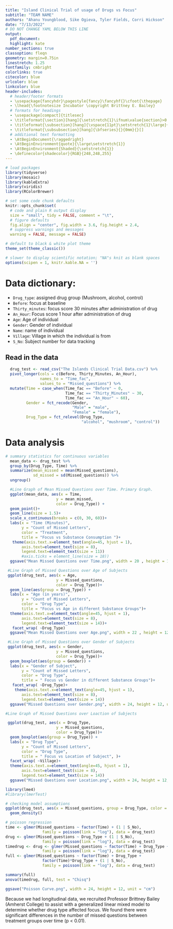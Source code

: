 ```yaml
---
title: "Island Clinical Trial of usage of Drugs vs Focus"
subtitle: "TEAM NAME"
authors: "Ahanu Youngblood, Sike Ogieva, Tyler Fields, Corri Hickson"
date: "7/13/2022"
# DO NOT CHANGE YAML BELOW THIS LINE        
output: 
  pdf_document:
  highlight: kate
number_sections: true
classoption: fleqn
geometry: margin=0.75in
linestretch: 1.25
fontfamily: cmbright
colorlinks: true
citecolor: blue
urlcolor: blue
linkcolor: blue
header-includes: 
  # header/footer formats
  - \usepackage{fancyhdr}\pagestyle{fancy}\fancyhf{}\cfoot{\thepage}
  - \lhead{\footnotesize Incubator \copyright Brittney E. Bailey}
  # formats for headings
  - \usepackage[compact]{titlesec}
  - \titleformat{\section}[hang]{\setstretch{1}\ifnum\value{section}>0 \newpage \fi \Large}{\bfseries Part \thesection}{5mm}{}[]
  - \titleformat{\subsection}[hang]{\vspace{11pt}\setstretch{1}\large}{\large\bfseries\thesubsection}{5mm}{}[]
  - \titleformat{\subsubsection}[hang]{\bfseries}{}{0mm}{}[]
  # additional text formatting
  - \AtBeginDocument{\raggedright}
  - \AtBeginEnvironment{quote}{\large\setstretch{1}}
  - \AtBeginEnvironment{Shaded}{\setstretch{1}}
  - \definecolor{shadecolor}{RGB}{248,248,255}
---
```

  
```r
# load packages
library(tidyverse)
library(mosaic)
library(kableExtra)
library(viridis)
library(RColorBrewer)

# set some code chunk defaults
knitr::opts_chunk$set(
  # code and plain R output display
  size = "small", tidy = FALSE, comment = "\t",
  # figure defaults
  fig.align = "center", fig.width = 3.6, fig.height = 2.4,
  # suppress warnings and messages
  warning = FALSE, message = FALSE) 

# default to black & white plot theme
theme_set(theme_classic()) 

# slower to display scientific notation; "NA"s knit as blank spaces
options(scipen = 1, knitr.kable.NA = '')
```

# Data dictionary:
* `Drug_type`: assigned drug group (Mushroom, alcohol, control)
* `Before`: focus at baseline
* `Thirty_minutes`: focus score 30 minutes after administration of drug
* `An_Hour`: Focus score 1 hour after administration of drug
* `Age`: Age of individual
* `Gender`: Gender of individual
* `Name`: name of individual
* `Village`: Village in which the individual is from
* `S_No`: Subject number for data tracking


## Read in the data
<!--
Data read into variable drug_test.
Elements (Before, Thirty_Minutes, An_Hour) combined into "Time".
Refactored time from categorical to numeric data
-->
```r
  drug_test <- read_csv("The Islands Clinical Trial Data.csv") %>% 
  pivot_longer(cols = c(Before, Thirty_Minutes, An_Hour),
               names_to = "Time_fac",
               values_to = "Missed_questions") %>% 
  mutate(Time = case_when(Time_fac == "Before" ~ 0,
                          Time_fac == "Thirty_Minutes" ~ 30,
                          Time_fac == "An_Hour" ~ 60), 
         Gender = fct_recode(Gender, 
                             "Male" = "male",
                             "Female" = "female"),
         Drug_Type = fct_relevel(Drug_Type,
                                 "alcohol", "mushroom", "control"))

```


# Data analysis
```r
# summary statistics for continuous variables
  mean_data <- drug_test %>% 
  group_by(Drug_Type, Time) %>% 
  summarize(mean_missed = mean(Missed_questions), 
            sd_missed = sd(Missed_questions)) %>% 
  ungroup()

```
```r
  #Line Graph of Mean Missed Questions over Time. Primary Graph.
  ggplot(mean_data, aes(x = Time,
                      y = mean_missed,
                      color = Drug_Type)) +
  geom_point()+
  geom_line(size = 1.5)+
  scale_x_continuous(breaks = c(0, 30, 60))+
  labs(x = "Time (Minutes)",
       y = "Count of Missed Letters",
       color = "Treatment",
       title = "Focus vs Substance Consumption ")+
   theme(axis.text.x=element_text(angle=45, hjust = 1),
       axis.text=element_text(size = 8),
       legend.text=element_text(size = 11))
       #axis.ticks = element_line(size = 18))
  ggsave("Mean Missed Questions over Time.png", width = 20 , height = 12, unit = "cm")
```
```r
 #Line Graph of Missed Questions over Age of Subjects
 ggplot(drug_test, aes(x = Age,
                      y = Missed_questions,
                      color = Drug_Type))+
  geom_line(aes(group = Drug_Type)) +
  labs(x = "Age (in years)", 
       y = "Count of Missed Letters",
       color = "Drug Type",
       title = "Focus vs Age in different Substance Groups")+
  theme(axis.text.x=element_text(angle=45, hjust = 1),
       axis.text=element_text(size = 8),
       legend.text=element_text(size = 14))+
   facet_wrap( ~Drug_Type)
  ggsave("Mean Missed Questions over Age.png", width = 22 , height = 12, unit = "cm")
```
```r

 #Line Graph of Missed Questions over Gender of Subjects
 ggplot(drug_test, aes(x = Gender,
                      y = Missed_questions,
                      color = Drug_Type))+
  geom_boxplot(aes(group = Gender)) +
  labs(x = "Gender of Subject", 
       y = "Count of Missed Letters",
       color = "Drug Type",
       title = " Focus vs Gender in different Substance Groups")+
   facet_wrap( ~Drug_Type)+
    theme(axis.text.x=element_text(angle=45, hjust = 1),
       axis.text=element_text(size = 8),
       legend.text=element_text(size = 14))
  ggsave("Missed Questions over Gender.png", width = 24, height = 12, unit = "cm")
```
```r

#Line Graph of Missed Questions over Loaction of Subjects

 ggplot(drug_test, aes(x = Drug_Type,
                      y = Missed_questions,
                      color = Drug_Type))+
  geom_boxplot(aes(group = Drug_Type)) +
  labs(x = "Drug Type", 
       y = "Count of Missed Letters",
       color = "Drug Type",
       title = " Focus vs Location of Subject", )+
  facet_wrap( ~Village)+
  theme(axis.text.x=element_text(angle=45, hjust = 1),
       axis.text=element_text(size = 8),
       legend.text=element_text(size = 14))
  ggsave("Missed Questions over Location.png", width = 24, height = 12, unit = "cm")
```

```r
library(lme4)
#library(lmerTest)

# checking model assumptions
ggplot(drug_test, aes(x = Missed_questions, group = Drug_Type, color = Drug_Type)) +
  geom_density()

# poisson regression
time <- glmer(Missed_questions ~ factor(Time) + (1 | S_No),
                family = poisson(link = "log"), data = drug_test)
drug <- glmer(Missed_questions ~ Drug_Type + (1 | S_No),
                family = poisson(link = "log"), data = drug_test)
timedrug <- drug <- glmer(Missed_questions ~ factor(Time) + Drug_Type + (1 | S_No),
                family = poisson(link = "log"), data = drug_test)
full <- glmer(Missed_questions ~ factor(Time) + Drug_Type + 
                factor(Time)*Drug_Type + (1 | S_No),
                family = poisson(link = "log"), data = drug_test)

summary(full)
anova(timedrug, full, test = "Chisq")

ggsave("Poisson Curve.png", width = 24, height = 12, unit = "cm")
```

Because we had longitudinal data, we recruited Professor Brittney Bailey (Amherst College) to assist 
with a generalized linear mixed model to determine whether drug type affected focus. 
We found there were significant differences in the number of missed questions between treatment groups over time (p < 0.01). 

